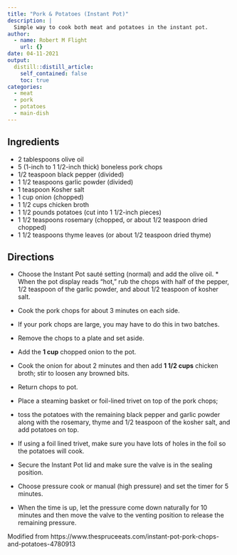 ```yaml
---
title: "Pork & Potatoes (Instant Pot)"
description: |
  Simple way to cook both meat and potatoes in the instant pot.
author:
  - name: Robert M Flight
    url: {}
date: 04-11-2021
output:
  distill::distill_article:
    self_contained: false
    toc: true
categories:
  - meat
  - pork
  - potatoes
  - main-dish
---
```


## Ingredients

* 2 tablespoons olive oil
* 5 (1-inch to 1 1/2-inch thick) boneless pork chops
* 1/2 teaspoon black pepper (divided)
* 1 1/2 teaspoons garlic powder (divided)
* 1 teaspoon Kosher salt
* 1 cup onion (chopped)
* 1 1/2 cups chicken broth
* 1 1/2 pounds potatoes (cut into 1 1/2-inch pieces)
* 1 1/2 teaspoons rosemary (chopped, or about 1/2 teaspoon dried chopped)
* 1 1/2 teaspoons thyme leaves (or about 1/2 teaspoon dried thyme)

## Directions

* Choose the Instant Pot sauté setting (normal) and add the olive oil. * When the pot display reads "hot," rub the chops with half of the pepper, 1/2 teaspoon of the garlic powder, and about 1/2
teaspoon of kosher salt. 
* Cook the pork chops for about 3 minutes on each side. 
* If your pork chops are large, you may have to do this in two batches. 
* Remove the chops to a plate and set aside.

* Add the **1 cup** chopped onion to the pot. 
* Cook the onion for about 2 minutes and then add **1 1/2 cups** chicken broth; stir to loosen any browned bits.

* Return chops to pot.
* Place a steaming basket or foil-lined trivet on top of the pork chops; 
* toss the potatoes with the remaining black pepper and garlic powder along with the rosemary, thyme
and 1/2 teaspoon of the kosher salt, and add potatoes on top. 
* If using a foil lined trivet, make sure you have lots of holes in the foil so the potatoes will cook.

* Secure the Instant Pot lid and make sure the valve is in the sealing position. 
* Choose pressure cook or manual (high pressure) and set the timer for 5 minutes. 
* When the time is up, let the pressure come down naturally for 10 minutes and then move the valve to the venting position to release the remaining pressure.

Modified from https://www.thespruceeats.com/instant-pot-pork-chops-and-potatoes-4780913
